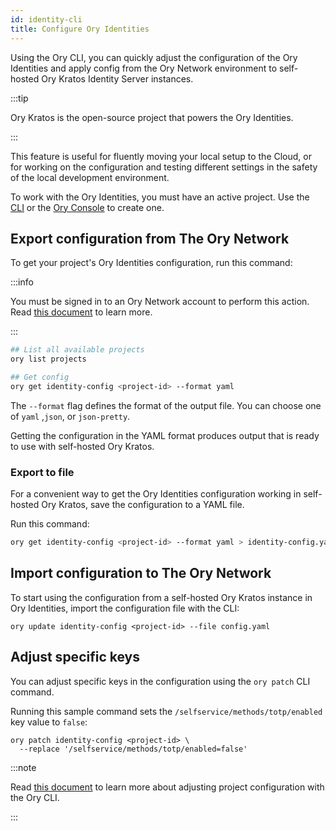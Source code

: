 ```yaml
---
id: identity-cli
title: Configure Ory Identities
---
```


Using the Ory CLI, you can quickly adjust the configuration of the Ory Identities and apply config from the Ory Network
environment to self-hosted Ory Kratos Identity Server instances.

:::tip

Ory Kratos is the open-source project that powers the Ory Identities.

:::

This feature is useful for fluently moving your local setup to the Cloud, or for working on the configuration and testing
different settings in the safety of the local development environment.

To work with the Ory Identities, you must have an active project. Use the [CLI](./config-with-cli#create-ory-cloud-project) or the
[Ory Console](https://console.ory.sh/) to create one.

## Export configuration from The Ory Network

To get your project's Ory Identities configuration, run this command:

:::info

You must be signed in to an Ory Network account to perform this action. Read
[this document](./cli-basics#use-cli-with-existing-cloud-account) to learn more.

:::

```bash
## List all available projects
ory list projects

## Get config
ory get identity-config <project-id> --format yaml
```

The `--format` flag defines the format of the output file. You can choose one of `yaml` ,`json`, or `json-pretty`.

Getting the configuration in the YAML format produces output that is ready to use with self-hosted Ory Kratos.

### Export to file

For a convenient way to get the Ory Identities configuration working in self-hosted Ory Kratos, save the configuration to a YAML
file.

Run this command:

```bash
ory get identity-config <project-id> --format yaml > identity-config.yaml
```

## Import configuration to The Ory Network

To start using the configuration from a self-hosted Ory Kratos instance in Ory Identities, import the configuration file with the
CLI:

```shell
ory update identity-config <project-id> --file config.yaml
```

## Adjust specific keys

You can adjust specific keys in the configuration using the `ory patch` CLI command.

Running this sample command sets the `/selfservice/methods/totp/enabled` key value to `false`:

```shell
ory patch identity-config <project-id> \
  --replace '/selfservice/methods/totp/enabled=false'
```

:::note

Read [this document](./config-with-cli) to learn more about adjusting project configuration with the Ory CLI.

:::
